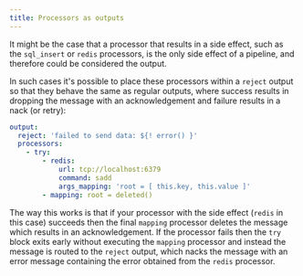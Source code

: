 ```yaml
---
title: Processors as outputs
---
```

It might be the case that a processor that results in a side effect, such as the `sql_insert`
or `redis` processors, is the only side effect of a pipeline, and therefore could be considered the
output.

In such cases it's possible to place these processors within a `reject` output so that they behave the
same as regular outputs, where success results in dropping the message with an acknowledgement and failure results in a
nack (or retry):

```yaml
output:
  reject: 'failed to send data: ${! error() }'
  processors:
    - try:
        - redis:
            url: tcp://localhost:6379
            command: sadd
            args_mapping: 'root = [ this.key, this.value ]'
        - mapping: root = deleted()
```

The way this works is that if your processor with the side effect (`redis` in this case) succeeds then the final
`mapping` processor deletes the message which results in an acknowledgement. If the processor fails then the `try` block
exits early without executing the `mapping` processor and instead the message is routed to the `reject` output, which
nacks the message with an error message containing the error obtained from the `redis` processor.